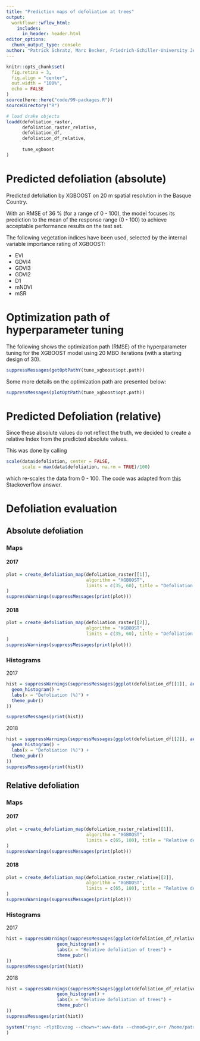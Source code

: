 ```yaml
---
title: "Prediction maps of defoliation at trees"
output: 
  workflowr::wflow_html:
    includes:
      in_header: header.html
editor_options:
  chunk_output_type: console
author: "Patrick Schratz, Marc Becker, Friedrich-Schiller-University Jena"
---
```


```r
knitr::opts_chunk$set(
  fig.retina = 3,
  fig.align = "center",
  out.width = "100%",
  echo = FALSE
)
source(here::here("code/99-packages.R"))
sourceDirectory("R")

# load drake objects
loadd(defoliation_raster,
      defoliation_raster_relative,
      defoliation_df,
      defoliation_df_relative,
      
      tune_xgboost
)
```

# Predicted defoliation (absolute)

Predicted defoliation by XGBOOST on 20 m spatial resolution in the Basque Country.

With an RMSE of 36 % (for a range of 0 - 100), the model focuses its prediction to the mean of the response range (0 - 100) to achieve acceptable performance results on the test set.

The following vegetation indices have been used, selected by the internal variable importance rating of XGBOOST:

- EVI
- GDVI4
- GDVI3
- GDVI2
- D1
- mNDVI
- mSR

# Optimization path of hyperparameter tuning

The following shows the optimization path (RMSE) of the hyperparameter tuning for the XGBOOST model using 20 MBO iterations (with a starting design of 30).

```r
suppressMessages(getOptPathY(tune_xgboost$opt.path))
```

Some more details on the optimization path are presented below:

```r
suppressMessages(plotOptPath(tune_xgboost$opt.path))
```

# Predicted Defoliation (relative)

Since these absolute values do not reflect the truth, we decided to create a relative Index from the predicted absolute values.

This was done by calling 

```r
scale(data$defoliation, center = FALSE,
      scale = max(data$defoliation, na.rm = TRUE)/100)
```

which re-scales the data from 0 - 100. 
The code was adapted from [this](https://stackoverflow.com/a/19462405/4185785) Stackoverflow answer.

# Defoliation evaluation {.tabset .tabset-fade}

## Absolute defoliation {.tabset .tabset-fade}

### Maps

#### 2017

```r
plot = create_defoliation_map(defoliation_raster[[1]],
                              algorithm = "XGBOOST",
                              limits = c(35, 60), title = "Defoliation of trees [%]"
)
suppressWarnings(suppressMessages(print(plot)))
```

#### 2018

```r
plot = create_defoliation_map(defoliation_raster[[2]],
                              algorithm = "XGBOOST",
                              limits = c(35, 60), title = "Defoliation of trees [%]"
)
suppressWarnings(suppressMessages(print(plot)))
```

### Histograms

2017 

```r
hist = suppressWarnings(suppressMessages(ggplot(defoliation_df[[1]], aes(x = defoliation)) +
  geom_histogram() +
  labs(x = "Defoliation (%)") +
  theme_pubr()
))

suppressMessages(print(hist))
```

2018

```r
hist = suppressWarnings(suppressMessages(ggplot(defoliation_df[[2]], aes(x = defoliation)) +
  geom_histogram() +
  labs(x = "Defoliation (%)") +
  theme_pubr()
))
suppressMessages(print(hist))
```

## Relative defoliation {.tabset .tabset-fade}

### Maps

#### 2017

```r
plot = create_defoliation_map(defoliation_raster_relative[[1]],
                              algorithm = "XGBOOST",
                              limits = c(65, 100), title = "Relative defoliation of trees"
)
suppressWarnings(suppressMessages(print(plot)))
```

#### 2018

```r
plot = create_defoliation_map(defoliation_raster_relative[[2]],
                              algorithm = "XGBOOST",
                              limits = c(65, 100), title = "Relative defoliation of trees"
)
suppressWarnings(suppressMessages(print(plot)))
```

### Histograms

2017

```r
hist = suppressWarnings(suppressMessages(ggplot(defoliation_df_relative[[1]], aes(x = defoliation)) +
                   geom_histogram() +
                   labs(x = "Relative defoliation of trees") +
                   theme_pubr()
))
suppressMessages(print(hist))
```

2018

```r
hist = suppressWarnings(suppressMessages(ggplot(defoliation_df_relative[[2]], aes(x = defoliation)) +
                   geom_histogram() +
                   labs(x = "Relative defoliation of trees") +
                   theme_pubr()
))
suppressMessages(print(hist))
```

```r
system("rsync -rlptDivzog --chown=*:www-data --chmod=g+r,o+r /home/patrick/papers/2019-feature-selection/docs/figure/report-defoliation.Rmd/defol* patrick@jupiter.geogr.uni-jena.de:/home/www/life-healthy-forest/action-B1-spatial-mapping/defoliation-maps/"
)
```
